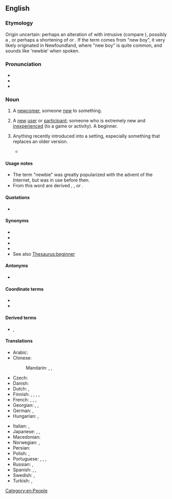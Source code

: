 ==English==
{{wikipedia}}

===Etymology===
Origin uncertain: perhaps an alteration of {{m|en|newie}} with intrusive {{m|en||b}} (compare {{m|en|freebie}}), possibly a {{blend|en|newborn|baby|nocap=1}}, or perhaps a shortening of {{m|en|new boy}} or {{m|en|new}} {{m|en|beginner}}. If the term comes from "new boy", it very likely originated in Newfoundland, where "new boy" is quite common, and sounds like 'newbie' when spoken.

===Pronunciation===
* {{IPA|en|/ˈnjuːbi/|/ˈnuːbi/}}
* {{audio|en|En-au-newbie.ogg|Audio (AU)}}
* {{rhymes|en|uːbi}}

===Noun===
{{en-noun}}

# {{lb|en|slang}} A [[newcomer]], someone [[new]] to something. {{defdate|from 20th c.}}
# {{lb|en|Internet}} A [[new]] [[user]] or [[participant]]; someone who is extremely new and [[inexperienced]] (to a game or activity). A beginner.
# {{lb|en|slang}} Anything recently introduced into a setting, especially something that replaces an older version.
#* {{quote-book|en|author=Rickford Grant|title=Linux Made Easy: The Official Guide to Xandros 3 for Everyday Users|year=2005|location=San Francisco|publisher=No Starch Press|isbn=1593270577|page=155|pageurl=https://books.google.com/books?id=B3Di5VhMJAEC&pg=PA155|passage=If you find that you would prefer using the new printer most of the time, while using the original only when needed, you can make the '''newbie''' the default printer for your system.}}

====Usage notes====
* The term "newbie" was greatly popularized with the advent of the Internet, but was in use before then.
* From this word are derived {{l|en|newb}}, {{l|en|noob}}, {{l|en|n00b}} or {{l|en|nub}}.

====Quotations====
* {{seeCites}}

====Synonyms====
{{checksense|en}}
* {{l|en|novice}}
* {{l|en|newcomer}}
* {{l|en|newling}}
* {{l|en|rookie}}
* See also [[Thesaurus:beginner]]

====Antonyms====
* {{l|en|knowbie}}

====Coordinate terms====
* {{l|en|midbie}}
* {{l|en|oldbie}}

====Derived terms====
* {{l|en|newb}}, {{l|en|noob}}

====Translations====
{{trans-top|new (inexperienced) user or participant}}
* Arabic: {{t|ar|مُبْتَدِئ|m}}
* Chinese:
*: Mandarin: {{t+|cmn|新手|tr=xīnshǒu|sc=Hani}}, {{t+|cmn|菜鳥|sc=Hani}}, {{t+|cmn|菜鸟|tr=càiniǎo|sc=Hani}} {{qualifier|slang}}
* Czech: {{t|cs|nováček|m}}
* Danish: {{t+|da|nybegynder|c}}
* Dutch: {{t+|nl|nieuweling|m}}, {{t+|nl|beginneling|m}}
* Finnish: {{t+|fi|aloittelija}}, {{t+|fi|keltanokka}}, {{t+|fi|vasta-alkaja}}, {{t+|fi|mopo}}, {{t+|fi|nyyppä}}
* French: {{t+|fr|néophyte|m|f}}, {{t+|fr|béotien|m}}, {{t+|fr|débutant|m}}, {{t+|fr|profane|m|f}}
* Georgian: {{t|ka|გამოუცდელი|sc=Geor}}, {{t|ka|ახალბედა|sc=Geor}}, {{t|ka|დამწყები|sc=Geor}}
* German: {{t+|de|Neuling|m}}, {{t+|de|Anfänger|m}}
* Hungarian: {{t+|hu|újonc}}, {{t+|hu|kezdő}}
{{trans-mid}}
* Italian: {{t+|it|nabbo|m}}, {{t+|it|niubbo|m}}
* Japanese: {{t+|ja|初心者|tr=しょしんしゃ, shoshinsha|sc=Jpan}}, {{t|ja|今道心|tr=いまどうしん, imadōshin|sc=Jpan}}, {{t|ja|若僧|tr=わかぞう, wakazō|sc=Jpan}}
* Macedonian: {{t|mk|новајлија|m|tr=novájlija}}
* Norwegian: {{t+|no|nybegynner}}, {{t+|no|newbie|m}}
* Persian: {{t+|fa|تازه‌کار|tr=tâze-kâr|sc=fa-Arab}}
* Polish: {{t+|pl|nowicjusz|m}}, {{t+|pl|nowicjuszka|f}}
* Portuguese: {{t+|pt|novato}}, {{t|pt|iniciante}}, {{t+|pt|neófito|m}}, {{t+|pt|principiante}}
* Russian: {{t+|ru|новичо́к|m}}, {{qualifier|e.g. new student}} {{t+|ru|но́венький|m}}
* Spanish: {{t+|es|novato}}, {{t|es|usuario nuevo|m}}, {{t+|es|principiante|m|f}}
* Swedish: {{t+|sv|nybörjare|c}}, {{t+|sv|blåbär|n}}
* Turkish: {{t+|tr|çaylak}}, {{t+|tr|çömez}}
{{trans-bottom}}

[[Category:en:People]]